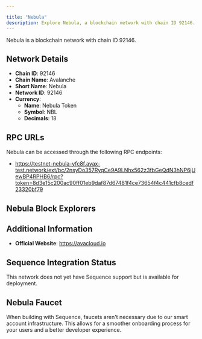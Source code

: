 ```yaml
---

title: "Nebula"
description: Explore Nebula, a blockchain network with chain ID 92146. Learn about its native currency, Nebula Token, and how to interact with the network.
---
```




Nebula is a blockchain network with chain ID 92146.

## Network Details

- **Chain ID**: 92146
- **Chain Name**: Avalanche
- **Short Name**: Nebula
- **Network ID**: 92146
- **Currency**: 
  - **Name**: Nebula Token
  - **Symbol**: NBL
  - **Decimals**: 18

## RPC URLs

Nebula can be accessed through the following RPC endpoints:

- https://testnet-nebula-yfc8f.avax-test.network/ext/bc/2nsyDo357RyqCe9A9LNhx562z3fbGeQdN3hNP6jUewBP4RPHB6/rpc?token=8d3e15c200ac90ff01eb9daf87d67481f4ce73654f4c441cfb8cedf23320bf79

## Nebula Block Explorers



## Additional Information

- **Official Website**: https://avacloud.io

## Sequence Integration Status

This network does not yet have Sequence support but is available for deployment.

## Nebula Faucet

When building with Sequence, faucets aren't necessary due to our smart account infrastructure. This allows for a smoother onboarding process for your users and a better developer experience.

